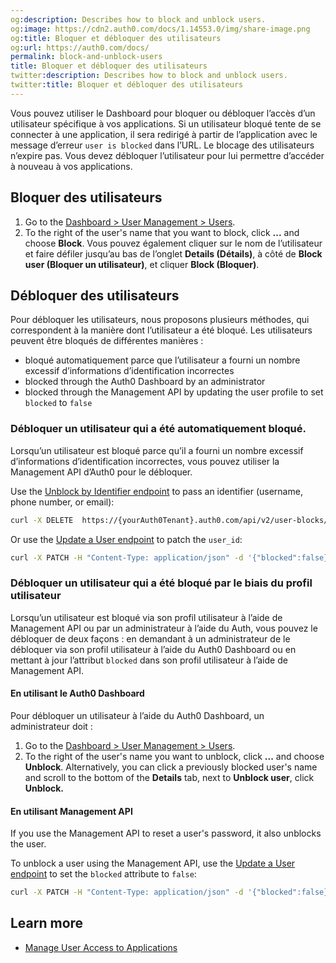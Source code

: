 ```yaml
---
og:description: Describes how to block and unblock users.
og:image: https://cdn2.auth0.com/docs/1.14553.0/img/share-image.png
og:title: Bloquer et débloquer des utilisateurs
og:url: https://auth0.com/docs/
permalink: block-and-unblock-users
title: Bloquer et débloquer des utilisateurs
twitter:description: Describes how to block and unblock users.
twitter:title: Bloquer et débloquer des utilisateurs
---
```


Vous pouvez utiliser le Dashboard pour bloquer ou débloquer l’accès d’un utilisateur spécifique à vos applications. Si un utilisateur bloqué tente de se connecter à une application, il sera redirigé à partir de l’application avec le message d’erreur `user is blocked` dans l’URL. Le blocage des utilisateurs n’expire pas. Vous devez débloquer l’utilisateur pour lui permettre d’accéder à nouveau à vos applications.

## Bloquer des utilisateurs

1. Go to the [Dashboard > User Management > Users](https://manage.auth0.com/#/users).
2. To the right of the user's name that you want to block, click **...** and choose **Block**.
   Vous pouvez également cliquer sur le nom de l’utilisateur et faire défiler jusqu’au bas de l’onglet **Details (Détails)**, à côté de **Block user (Bloquer un utilisateur)**, et cliquer **Block (Bloquer)**.

## Débloquer des utilisateurs

Pour débloquer les utilisateurs, nous proposons plusieurs méthodes, qui correspondent à la manière dont l’utilisateur a été bloqué. Les utilisateurs peuvent être bloqués de différentes manières :

* bloqué automatiquement parce que l’utilisateur a fourni un nombre excessif d’informations d’identification incorrectes
* blocked through the <Tooltip tip="Auth0 Dashboard: Auth0's main product to configure your services." cta="View Glossary" href="/docs/glossary?term=Auth0+Dashboard">Auth0 Dashboard</Tooltip> by an administrator
* blocked through the <Tooltip tip="Management API: A product to allow customers to perform administrative tasks." cta="View Glossary" href="/docs/glossary?term=Management+API">Management API</Tooltip> by updating the user profile to set `blocked` to `false`

### Débloquer un utilisateur qui a été automatiquement bloqué.

Lorsqu’un utilisateur est bloqué parce qu’il a fourni un nombre excessif d’informations d’identification incorrectes, vous pouvez utiliser la  Management API d’Auth0 pour le débloquer.

Use the [Unblock by Identifier endpoint](https://auth0.com/docs/api/management/v2#!/User_Blocks/delete_user_blocks) to pass an identifier (username, phone number, or email):

```bash wrap lines
curl -X DELETE  https://{yourAuth0Tenant}.auth0.com/api/v2/user-blocks/john.doe%40gmail.com
```






Or use the [Updat](https://auth0.com/docs/api/management/v2#\!/Users/patch_users_by_id)[e a User endpoint](https://auth0.com/docs/api/management/v2#\!/Users/patch_users_by_id) to patch the `user_id`:

```bash wrap lines
curl -X PATCH -H "Content-Type: application/json" -d '{"blocked":false}' https://{yourAuth0Tenant}.auth0.com/api/v2/users/{user_id}
```






### Débloquer un utilisateur qui a été bloqué par le biais du profil utilisateur

Lorsqu’un utilisateur est bloqué via son profil utilisateur à l’aide de Management API ou par un administrateur à l’aide du Auth, vous pouvez le débloquer de deux façons : en demandant à un administrateur de le débloquer via son profil utilisateur à l’aide du Auth0 Dashboard ou en mettant à jour l’attribut `blocked` dans son profil utilisateur à l’aide de Management API.

#### En utilisant le Auth0 Dashboard

Pour débloquer un utilisateur à l’aide du Auth0 Dashboard, un administrateur doit :

1. Go to the [Dashboard > User Management > Users](https://manage.auth0.com/#/users).
2. To the right of the user's name you want to unblock, click **...** and choose **Unblock**. Alternatively, you can click a previously blocked user's name and scroll to the bottom of the **Details** tab, next to **Unblock user**, click **Unblock.**

#### En utilisant Management API

<Callout icon="file-lines" color="#0EA5E9" iconType="regular">

If you use the Management API to reset a user's password, it also unblocks the user.

</Callout>

To unblock a user using the Management API, use the [Update a User endpoint](https://auth0.com/docs/api/management/v2#!/Users/patch_users_by_id) to set the `blocked` attribute to `false`:

```bash wrap lines
curl -X PATCH -H "Content-Type: application/json" -d '{"blocked":false}' https://{yourAuth0Tenant}.auth0.com/api/v2/users/{user_id}
```






## Learn more

* [Manage User Access to Applications](/docs/manage-users/user-accounts/manage-user-access-to-applications)